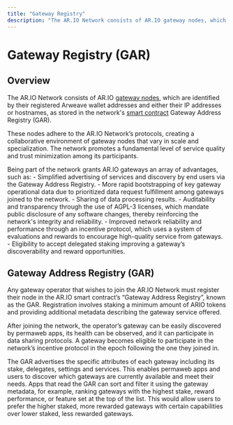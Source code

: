 ```yaml
---
title: "Gateway Registry"
description: "The AR.IO Network consists of AR.IO gateway nodes, which are identified by their registered Arweave wallet addresses and either their IP addresses or hostnames, as stored in the network"
---
```



# Gateway Registry (GAR)

## Overview

The AR.IO Network consists of AR.IO [gateway nodes](/gateways), which are identified by their registered Arweave wallet addresses and either their IP addresses or hostnames, as stored in the network's [smart contract](/ario-contract) Gateway Address Registry (GAR).  

These nodes adhere to the AR.IO Network’s protocols, creating a collaborative environment of gateway nodes that vary in scale and specialization. 
The network promotes a fundamental level of service quality and trust minimization among its participants. 

Being part of the network grants AR.IO gateways an array of advantages, such as: 
    - Simplified advertising of services and discovery by end users via the Gateway Address Registry. 
    - More rapid bootstrapping of key gateway operational data due to prioritized data request fulfillment among gateways joined to the network. 
    - Sharing of data processing results. 
    - Auditability and transparency through the use of AGPL-3 licenses, which mandate public disclosure of any software changes, thereby reinforcing the network's integrity and reliability. 
    - Improved network reliability and performance through an incentive protocol, which uses a system of evaluations and rewards to encourage high-quality service from gateways. 
    - Eligibility to accept delegated staking improving a gateway’s discoverability and reward opportunities. 


## Gateway Address Registry (GAR)

Any gateway operator that wishes to join the AR.IO Network must register their node in the AR.IO smart contract’s “Gateway Address Registry”, known as the GAR. 
Registration involves staking a minimum amount of ARIO tokens and providing additional metadata describing the gateway service offered.  

After joining the network, the operator’s gateway can be easily discovered by permaweb apps, its health can be observed, and it can participate in data sharing protocols. 
A gateway becomes eligible to participate in the network’s incentive protocol in the epoch following the one they joined in. 

The GAR advertises the specific attributes of each gateway including its stake, delegates, settings and services. 
This enables permaweb apps and users to discover which gateways are currently available and meet their needs. 
Apps that read the GAR can sort and filter it using the gateway metadata, for example, ranking gateways with the highest stake, reward performance, or feature set at the top of the list. 
This would allow users to prefer the higher staked, more rewarded gateways with certain capabilities over lower staked, less rewarded gateways. 
